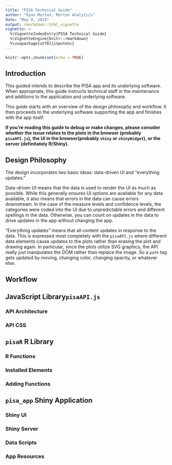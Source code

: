 ```yaml
---
title: "PISA Technical Guide"
author: "Ryan Morton, Morton Analytics"
date: "May 9, 2018"
output: rmarkdown::html_vignette
vignette: >
  %\VignetteIndexEntry{PISA Technical Guide}
  %\VignetteEngine{knitr::rmarkdown}
  %\usepackage[utf8]{inputenc}
---
```


```r
knitr::opts_chunk$set(echo = TRUE)
```

## Introduction

This guided intends to describe the PISA app and its underlying software. When appropriate, this guide instructs technical staff in the maintenance and additions to the application and underlying software.

This guide starts with an overview of the design philosophy and workflow. It then proceeds to the underlying software supporting the app and finishes with the app itself.

**If you're reading this guide to debug or make changes, please consider whether the issue relates to the plots in the browser (probably `pisaAPI.js`), the UI in the browser(probably `shiny` or `shinyWidget`), or the server (definitately R/Shiny).**

## Design Philosophy

The design incorporates two basic ideas: data-driven UI and "everything updates."

Data-driven UI means that the data is used to render the UI as much as possible.  While this generally ensures UI options are available for any data available, it also means that errors in the data can cause errors downstream.  In the case of the measure levels and confidence levels, the categories were coded into the UI due to unpredictable errors and different spellings in the data.  Otherwise, you can count on updates in the data to drive updates in the app without changing the app.

"Everything updates" means that all content updates in response to the data. This is expressed most completely with the `pisaAPI.js` where different data elements cause updates to the plots rather than erasing the plot and drawing again.  In particular, since the plots utilize SVG graphics, the API really just manipulates the DOM rather than replace the image. So a `path` tag gets updated by moving, changing color, changing opacity, or whatever else.

## Workflow

## JavaScript Library`pisaAPI.js`

### API Architecture

### API CSS

## `pisaR` R Library

### R Functions

### Installed Elements

### Adding Functions

## `pisa_app` Shiny Application

### Shiny UI

### Shiny Server

### Data Scripts

### App Resources
